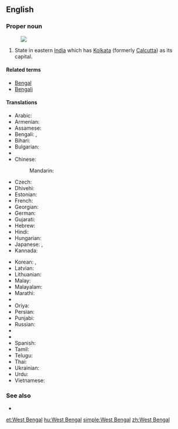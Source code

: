 ==English==
{{wikipedia}}

===Proper noun===
{{head|en|proper noun|head=[[West]] [[Bengal]]}}
[[Image:West Bengal in India (disputed hatched).svg|thumb|]]
# State in eastern [[India]] which has [[Kolkata]] (formerly [[Calcutta]]) as its capital.

====Related terms====
* [[Bengal]]
* [[Bengali]]

====Translations====
{{trans-top|state}}
* Arabic: {{t|ar|بنغال الغربية|f|tr=banghaal al-gharbíyya}}
* Armenian: {{t|hy|Արևմտյան Բենգալ|tr=Arevmtyan Bengal|sc=Armn}}
* Assamese: {{t|as|পশ্চিমবঙ্গ|tr=paścimbaṅga|sc=Beng}}
* Bengali: {{t|bn|পশ্চিম বঙ্গ|tr=Pôshcim Bônggô|sc=Beng}}, {{t+|bn|পশ্চিমবঙ্গ|tr=Pôshcimbônggô|sc=Beng}}
* Bihari: {{t|bh|पश्चिम बंगाल|tr=paścim baṅgāl|sc=Deva}}
* Bulgarian: {{t|bg|Западна Бенгалия|f|tr=Západna Bengálija}}
* {{trreq|hne}}
* Chinese:
*: Mandarin: {{t|cmn|西孟加拉邦|tr=Xī-Mèngjiālā-bāng|sc=Hani}}
* Czech: {{t|cs|Západní Bengálsko|n}}
* Dhivehi: {{t|dv|ވެސްޓު ބެންގާލް|sc=Thaa}}
* Estonian: {{t|et|Lääne-Bengal}}
* French: {{t|fr|Bengale-Occidental|m}}
* Georgian: {{t|ka|დასავლეთი ბენგალი|sc=Geor|tr=dasavlet'i bengali}}
* German: {{t|de|Westbengalen|n}}
* Gujarati: {{t|gu|પશ્ચિમ બંગાળ|tr=paścim baṅgāḷ|sc=Gujr}}
* Hebrew: {{t|he|מערב בנגל}}
* Hindi: {{t+|hi|पश्चिम बंगाल|tr=paścim baṅgāl}}
* Hungarian: {{t+|hu|Nyugat-Bengál}}
* Japanese: {{t|ja|西ベンガル州|tr=Nishi-Bengaru-shū}}, {{t|ja|西ベンガル|tr=Nishi-Bengaru}}
* Kannada: {{t|kn|ಪಶ್ಚಿಮ ಬಂಗಾಳ|tr=paścima baṅgāḷa|sc=Knda}}
{{trans-mid}}
* Korean: {{t|ko|웨스트벵골 주|tr=Weseuteu Beng-gol ju|sc=Hang}}, {{t|ko|웨스트벵골|tr=Weseuteu Beng-gol|sc=Hang}}
* Latvian: {{t|lv|Rietumbengāle}}
* Lithuanian: {{t|lt|Vakarų Bengalija}}
* Malay: {{t|ms|Benggala Barat}}
* Malayalam: {{t|ml|പശ്ചിമ ബംഗാൾ|tr=paścima baṅgāḷa|sc=Mlym}}
* Marathi: {{t|mr|पश्चिम बंगाल|tr=paścim baṅgāl|sc=Deva}}
* {{trreq|lus}}
* Oriya: {{t|or|ପଶ୍ଚିମ ବଙ୍ଗ|sc=Orya|tr=paścima baṅga}}
* Persian: {{t|fa|بنگال غربی}}
* Punjabi: {{t|pa|ਪੱਛਮੀ ਬੰਗਾਲ|tr=pachchamī baṃgāl|sc=Guru}}
* Russian: {{t|ru|Западная Бенгалия|f|tr=Západnaja Bengálija}}
* {{trreq|sat}}
* {{trreq|sip}}
* Spanish: {{t|es|Bengala Occidental|f}}
* Tamil: {{t|ta|மேற்கு வங்காளம்|tr=mēṟku vaṅkāḷam|sc=Taml}}
* Telugu: {{t+|te|పశ్చిమ బెంగాల్|tr=paścima beṅgāl}}
* Thai: {{t|th|รัฐเบงกอลตะวันตก|tr=rát bayng-gor-lor dtà-wan-dtòk}}
* Ukrainian: {{t|uk|Західний Бенгал|m|tr=Záxidnyj Benhál}}
* Urdu: {{t|ur|مغربی بنگال}}
* Vietnamese: {{t|vi|Tây Bengal}}
{{trans-bottom}}

===See also===
* {{list:states of India/en}}


[[et:West Bengal]]
[[hu:West Bengal]]
[[simple:West Bengal]]
[[zh:West Bengal]]